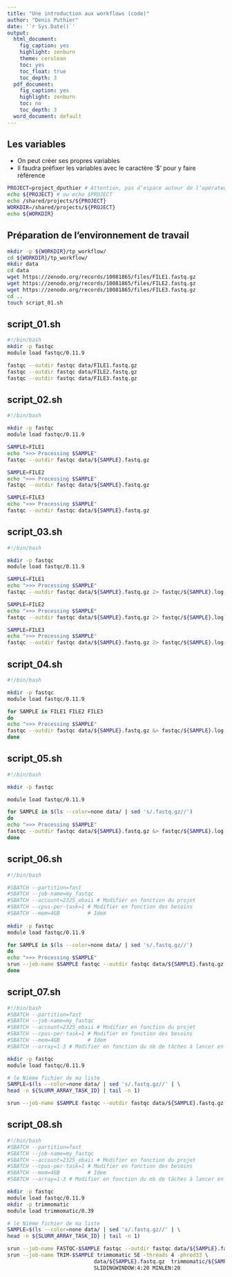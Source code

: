 ```yaml
---
title: "Une introduction aux workflows (code)"
author: "Denis Puthier"
date: '`r Sys.Date()`'
output:
  html_document:
    fig_caption: yes
    highlight: zenburn
    theme: cerulean
    toc: yes
    toc_float: true
    toc_depth: 3
  pdf_document:
    fig_caption: yes
    highlight: zenburn
    toc: no
    toc_depth: 3
  word_document: default
---
```



<script type="">
    $(function() {
        $(".hideshow").click(function() {
                $(this).parent().find(".exo").toggle();
        });
            
    })
</script>

<style>
.exo {
  display:none;
}

pre:not(.sourceCode) > code {
  background-color: white !important;
  color: grey !important;
} 

hr {
  color: grey !important;
}
</style>

## Les variables

- On peut créer ses propres variables
- Il faudra préfixer les variables avec le caractère ‘$’ pour y faire référence


```bash
PROJECT=project_dputhier # Attention, pas d’espace autour de l’opérateur "="
echo ${PROJECT} # ou echo $PROJECT 
echo /shared/projects/${PROJECT}
WORKDIR=/shared/projects/${PROJECT}
echo ${WORKDIR}
```

## Préparation de l’environnement de travail

```bash
mkdir -p ${WORKDIR}/tp_workflow/
cd ${WORKDIR}/tp_workflow/
mkdir data
cd data
wget https://zenodo.org/records/10081865/files/FILE1.fastq.gz
wget https://zenodo.org/records/10081865/files/FILE2.fastq.gz
wget https://zenodo.org/records/10081865/files/FILE3.fastq.gz
cd .. 
touch script_01.sh 
```

## script_01.sh


```bash
#!/bin/bash
mkdir -p fastqc
module load fastqc/0.11.9

fastqc --outdir fastqc data/FILE1.fastq.gz
fastqc --outdir fastqc data/FILE2.fastq.gz
fastqc --outdir fastqc data/FILE3.fastq.gz
```


## script_02.sh

```bash
#!/bin/bash

mkdir -p fastqc
module load fastqc/0.11.9

SAMPLE=FILE1
echo ">>> Processing $SAMPLE"
fastqc --outdir fastqc data/${SAMPLE}.fastq.gz

SAMPLE=FILE2
echo ">>> Processing $SAMPLE"
fastqc --outdir fastqc data/${SAMPLE}.fastq.gz

SAMPLE=FILE3
echo ">>> Processing $SAMPLE"
fastqc --outdir fastqc data/${SAMPLE}.fastq.gz
```

## script_03.sh

```bash
#!/bin/bash

mkdir -p fastqc
module load fastqc/0.11.9

SAMPLE=FILE1
echo ">>> Processing $SAMPLE"
fastqc --outdir fastqc data/${SAMPLE}.fastq.gz 2> fastqc/${SAMPLE}.log

SAMPLE=FILE2
echo ">>> Processing $SAMPLE"
fastqc --outdir fastqc data/${SAMPLE}.fastq.gz 2> fastqc/${SAMPLE}.log

SAMPLE=FILE3
echo ">>> Processing $SAMPLE"
fastqc --outdir fastqc data/${SAMPLE}.fastq.gz 2> fastqc/${SAMPLE}.log
```

## script_04.sh

```bash
#!/bin/bash

mkdir -p fastqc
module load fastqc/0.11.9

for SAMPLE in FILE1 FILE2 FILE3
do
echo ">>> Processing $SAMPLE"
fastqc --outdir fastqc data/${SAMPLE}.fastq.gz &> fastqc/${SAMPLE}.log
done
```

## script_05.sh

```bash
#!/bin/bash

mkdir -p fastqc

module load fastqc/0.11.9

for SAMPLE in $(ls --color=none data/ | sed 's/.fastq.gz//')
do
echo ">>> Processing $SAMPLE"
fastqc --outdir fastqc data/${SAMPLE}.fastq.gz &> fastqc/${SAMPLE}.log
done
```

## script_06.sh

```bash
#!/bin/bash

#SBATCH --partition=fast
#SBATCH --job-name=my_fastqc
#SBATCH --account=2325_ebaii # Modifier en fonction du projet
#SBATCH --cpus-per-task=1 # Modifier en fonction des besoins
#SBATCH --mem=4GB         # Idem
  
mkdir -p fastqc
module load fastqc/0.11.9

for SAMPLE in $(ls --color=none data/ | sed 's/.fastq.gz//')
do
echo ">>> Processing $SAMPLE"
srun --job-name $SAMPLE fastqc --outdir fastqc data/${SAMPLE}.fastq.gz
done
```

## script_07.sh

```bash
#!/bin/bash
#SBATCH --partition=fast
#SBATCH --job-name=my_fastqc
#SBATCH --account=2325_ebaii # Modifier en fonction du projet
#SBATCH --cpus-per-task=1 # Modifier en fonction des besoins
#SBATCH --mem=4GB         # Idem
#SBATCH --array=1-3 # Modifier en fonction du nb de tâches à lancer en parallèle

mkdir -p fastqc
module load fastqc/0.11.9

# le Nième fichier de ma liste
SAMPLE=$(ls --color=none data/ | sed 's/.fastq.gz//' | \
head -n ${SLURM_ARRAY_TASK_ID} | tail -n 1)

srun --job-name $SAMPLE fastqc --outdir fastqc data/${SAMPLE}.fastq.gz
```

## script_08.sh

```bash
#!/bin/bash
#SBATCH --partition=fast
#SBATCH --job-name=my_fastqc
#SBATCH --account=2325_ebaii # Modifier en fonction du projet
#SBATCH --cpus-per-task=1 # Modifier en fonction des besoins
#SBATCH --mem=4GB         # Idem
#SBATCH --array=1-3 # Modifier en fonction du nb de tâches à lancer en parallèle

mkdir -p fastqc
module load fastqc/0.11.9
mkdir -p trimmomatic
module load trimmomatic/0.39

# le Nième fichier de ma liste
SAMPLE=$(ls --color=none data/ | sed 's/.fastq.gz//' | \
head -n ${SLURM_ARRAY_TASK_ID} | tail -n 1)

srun --job-name FASTQC-$SAMPLE fastqc --outdir fastqc data/${SAMPLE}.fastq.gz
srun --job-name TRIM-$SAMPLE trimmomatic SE -threads 4 -phred33 \
                            data/${SAMPLE}.fastq.gz  trimmomatic/${SAMPLE}.fastq.gz \
                            SLIDINGWINDOW:4:20 MINLEN:20
```
